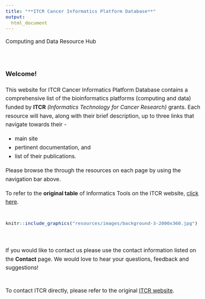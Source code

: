 ```yaml
---
title: "**ITCR Cancer Informatics Platform Database**"
output:
  html_document
---
```


<div class = "banner_color">
Computing and Data Resource Hub  
</div>

<style type="text/css">
  body{
  font-size: 13pt;
  line-height: 1.6;
}
</style>

<br> 

### **Welcome!**

This website for ITCR Cancer Informatics Platform Database contains a comprehensive list of the bioinformatics platforms (computing and data) funded by **ITCR** *(Informatics Technology for Cancer Research)* grants. Each resource will have, along with their brief description, up to three links that navigate towards their -  

- main site  
- pertinent documentation, and  
- list of their publications.  
  
Please browse the through the resources on each page by using the navigation bar above. 

To refer to the **original table** of Informatics Tools on the ITCR website, [click here](https://itcr.cancer.gov/informatics-tools).   
<br>

```r
knitr::include_graphics("resources/images/background-3-2000x360.jpg")
```

<br>

If you would like to contact us please use the contact information listed on the **Contact** page. We would love to hear your questions, feedback and suggestions!   

<br>
To contact ITCR directly, please refer to the original [ITCR website](https://itcr.cancer.gov/).  

<br>
